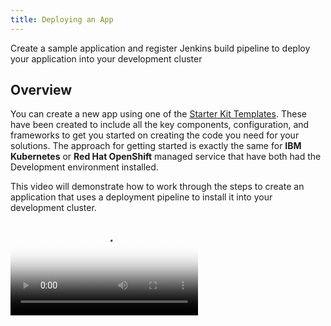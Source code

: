 ```yaml
---
title: Deploying an App
---
```


<PageDescription>

Create a sample application and register Jenkins build pipeline to deploy your application into your development cluster

</PageDescription>

## Overview

You can create a new app using one of the [Starter Kit Templates](/starterkits/overview). These have been created to include all the key components, configuration, and frameworks to get you started on creating the code you need for your solutions. The approach for getting started is exactly the same for **IBM Kubernetes** or **Red Hat OpenShift** managed service that have both had the Development environment installed.

This video will demonstrate how to work through the steps to create an application that uses a deployment pipeline to install it into your development cluster.

<p></p>
<p></p>
<p></p>

<Video src="/videos/deployapp.m4v" type="video/m4v" poster="/images/poster.png"/>

### Log into you Development Cluster from the command line

- Make sure you have installed all [Prerequisites](/getting-started/pre-reqs) before continuing
- Open a terminal
- log into your Development cluster in a terminal
- To do so, navigate to your cluster in the _IBM Cloud Console_, click on the **Access** tab and
follow the instructions to login from the command line
- You can test this with the following simple command: 

<Accordion>

  <AccordionItem title="OpenShift">

    oc get nodes

  </AccordionItem>

  <AccordionItem title="Kubernetes">

    kubectl get nodes

  </AccordionItem>

</Accordion>

<p></p>
<p></p>
<p></p>
<p></p>

### Links

<AnchorLinks>
  <AnchorLink to="#open-developer-tools-dashboard">Open Developer Tools Dashboard</AnchorLink>
  <AnchorLink to="#create-your-app-in-git">Create your app in Git</AnchorLink>
  <AnchorLink to="#clone-your-code">Clone your code</AnchorLink>
  <AnchorLink to="#running-locally">Running Locally</AnchorLink>
  <AnchorLink to="#register-the-app-in-a-devops-pipeline">Register your pipeline</AnchorLink>
  <AnchorLink to="#view-your-application-pipeline">View your application pipeline</AnchorLink>
  <AnchorLink to="#access-running-app">Access running app</AnchorLink>
  <AnchorLink to="#where-is-your-app-running-">Where is your app running ?</AnchorLink>
</AnchorLinks>

Clone your code
### Open Developer Tools Dashboard

<InlineNotification kind="warning">

  **Warning:** If you are developing on a shared education cluster. You need to make it easy to identify your app please suffix the app name with your initials `{app name}-{your initials}` ie. `stockbffnode-mjp` and use the **Git Organisation** listed in your notification email.

</InlineNotification>

The Developer Tools Dashboard makes it easy for you to navigate to the tools, including a section that allows you to select a set of preconfigured [Starter Kit Templates](/starterkits/overview) that make seeding your development project very easy.

- Open a browser and make sure you are logged into [Github](https://github.com)
- Open the [Developer Tools Dashboard](/getting-started/dashboard)
    ```
    igc dashboard
    ```

### Create your app in Git

- Click on **Starter Kits** tab
- Pick one of the templates that is a good architectural fit for your application and the language and framework that you prefer to work with.
    - Click on a Starter Kit Template **Tile** to create your app github repository from the template repository selected.
    - You can also click on the **Git Icon** to browse the source template repository and click on the **Template** to create the template

- Complete the [GitHub create repository from template](https://help.github.com/en/github/creating-cloning-and-archiving-repositories/creating-a-repository-from-a-template) process.

  - **Owner**: Select a validate GitHub organization that you are authorised to create repositories within or the one you were given for the shared cluster education.
  - **Repository name**: Enter a valid name for you repo , github will help with showing a green tick if it is valid

  - **Description**: Describe your app
    ![Template](template.png)
  - Press **Create repository from template**

The new repository will be created in your selected organization.

### Clone your code
- Next, clone it to your local machine.
- Click on **Clone or download**
- Copy the clone _SSH link_, and use the `git clone` command to clone it to your developer desktop machine.
    ```base
    git clone git@github.com:mjperrins/stockbffnode.git
    ```
- Change into the cloned directory
    ```
    cd stockbffnode
    ```
- You must rename the app to match your git repo or to a unique name for your solution. Then applications move into a _test_ environment they need to unique names.
- Edit `package.json` and edit the `name:` field and change it from its template name to your chosen name.
- Save the edits
- Push the changes back to your repository
    ```
    git add .
    git push -m "Update application name"
    ```

### Running Locally

Most developers like to run the code natively in local development environment. To do so, follow the instructions listed in the **README.md** file to run the code locally. You may be required to install a specific runtime like **Java**, **Node**, or **Python**.

<p></p>
<p></p>
<p></p>

### Register the App in a DevOps Pipeline

- You now have the code in a GitHub repository and have cloned it to you local development environment. You can now register the repository with the **Continuous Integration** pipeline technology.

- The default Continuous Integration tool is currently **Jenkins**. [Tekton support is also supported](/guides/continuous-integration-tekton)

- You can use the [IGC CLI](/getting-started/cli) to assist helping register a pipeline with Jenkins

<InlineNotification kind="warning">

  **Warning:** If you are working on a shared education cluster please deploy your app into a unique project/namespace and continue to do this for all other app creation steps. ie. `igc pipeline -n dev-{your initials}` ie. `dev-mjp`

  This will isolate your pipelines into its own namespace/project from other developers working on the same cluster.

</InlineNotification>

- Register your repo using the `igc pipeline` command. The CLI will ask for your github userid, it can be found in your github settings. It will ask for you enter your **Github Personal Access Token** and finally your branch.
    - **Username**: Enter your GitHub user id
    - **Password**: Paste your github personal access token
    - **Branch**: Press enter for the default git branch or type in another branch you want to register
    ```bash
    $ igc pipeline -n dev
    Project git repo: https://github.com/mjperrins/stockbffnode.git
    ? Provide the username: mperrins
    ? Please provide your password/personal access token: [hidden]
    ? Please provide the branch the pipeline should use: master
    Creating secret with git credentials
    Registering pipeline
    Creating git webhook
    ```

- The pipeline will be registered in your development cluster.

### View your application pipeline

To view you registered pipeline follow the steps for the type of development cluster you registered your application with.

<Tabs>
<Tab label="OpenShift">

- Open the OpenShift Web Console from the Developer Cluster instance

![OpenShift](openshiftconsole.png)

- From the top menu switch to the **Application Console**
- Select _dev_ project/namespace or you personal namespace that was used on the creation
- Select left menu *Builds*->*Pipelines*
- You will see your application dev ops pipeline now starting to build and once completed will look like the image below
- To trigger another build

![OpenShift](ospipeline.png)

</Tab>
<Tab label="Kubernetes">

- Retrieve you Jenkins userid and password using `igc credentials`
- Open your Tools Dashboard use this command `igc dashboard` in your terminal.
- Select the Jenkins tool to open the Jenkins Instance.
- Log in with the userid and password retrieved earlier.
- Wait for the pipeline stages to start building.
- Once the stages have completed you will see a view similar to the one below.

![Jenkins Pipeline](pipeline.png)

</Tab>
</Tabs>

<p></p>
<p></p>
<p></p>

### Access running app

Once the pipeline has completed successfully, the app will be deployed into the `dev` namespace or the namespace you used when registering the pipeline.

- To validate the app is running follow these steps.

- To access the app, retrieve the app ingress endpoint using commands below in your terminal, remember to use the namespace you supplied when registering the application.
    ```bash
    igc ingress -n dev
    ```
  
  You will see a list of apps displayed with their ingress URLs for the application.
    ```bash
    igc ingress -n dev
    ? Ingresses in the 'dev' namespace. Select an ingress to launch the default browser or 'Exit'.

    1) Exit
    2) template-graphql-typescript - https://template-graphql-typescript-dev.mooc-one-rhos-cluster.us-east.containers.appdomain.cloud
    3) template-node-react - https://template-node-react-dev.mooc-one-rhos-cluster.us-east.containers.appdomain.cloud
    Answer:
    ```
- Use the arrow keys to select the ingress URL and press **Enter** to open it in a web browser and validate the application is working as expected


### Where is your app running ?

- The build pipeline is configured to build you source code into a container image. This image is stored in the IBM Image Registry. The image is then deployed into your namespace/project within you development cluster and validated for its health.
- Use the steps below to find your application within your cluster console.

<Tabs>
<Tab label="OpenShift">

- Open the **OpenShift web console**
- Change to the **Application Console***
- Select you project either `dev` or the namespace you used to deploy your app
- Click on **Deployments**
- You should see the deployment of your application
- Click on your application , and the corresponding deployment number
- Try increasing the number of pods to see new instances being provisioned
- Click on one of the `pod` instances
- Click on **Logs**
- You can see the running state of your application
- Navigate around the console to understand where your deployment, service and pods are running

![Pods on OpenShift](podsos.png)

</Tab>

<Tab label="Kubernetes">

- Open the **Kubernetes Dashboard**
- Change to the namespace from `default` to either `dev` or the namespace you used to deploy your app
- Click on **Deployments**
- You should see the deployment of your application
- Click on your application , and the corresponding **Replica Set**
- Try scaling the application, click on **Scale** in the header, change number of pods to 2 and click **OK**
- Click on one of the `pod` instances
- Click on **Logs**
- You can see the running state of your application
- Navigate around the console to understand where your deployment, service and pods are running

![Pods on IKS](podsiks.png)

</Tab>
</Tabs>

- If you have reached this point, we recommend you repeat the process a few more times using different templates and explore you environment to get familiar with it.
- The [Guides](/guides/overview) will explain more about the tools used in the pipelines

<InlineNotification kind="success">

**Success:** You will now have your application running inside your development cluster.

</InlineNotification>

- This completes the deployment of your app.

You now have a running application that is being built and deployed into your development cluster.
The next step is to prepare for Continuous Delivery, Code Analysis, and Artifact Management.

## Guides

For more detailed instructions of how to enable to the full developer lifecycle read through the **Guides** section.

<AnchorLinks small>
  <AnchorLink to="../../guides/overview">Guides</AnchorLink>
  <AnchorLink to="../../starterkits/overview">Starter Kit Templates</AnchorLink>
</AnchorLinks>
